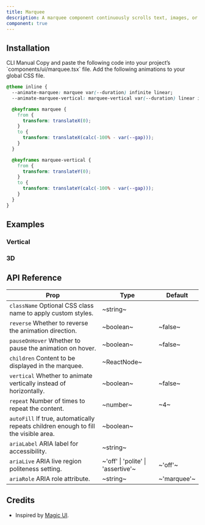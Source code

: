 ```yaml
---
title: Marquee
description: A marquee component continuously scrolls text, images, or videos in an infinite loop, with customizable speed, direction, and responsive design for engaging displays.
component: true
---
```


<ExamplePreview path="marquee/default" />

## Installation

<Tabs defaultValue="cli">

<TabsList>
  <TabsTrigger value="cli">CLI</TabsTrigger>
  <TabsTrigger value="manual">Manual</TabsTrigger>
</TabsList>

<TabsContent value="cli">
  <CliCommands name="marquee" />
</TabsContent>

<TabsContent value="manual">    
<Steps>

<Step>
Copy and paste the following code into your project’s `components/ui/marquee.tsx` file.

<ComponentPreview name="marquee" />
</Step>

<Step>
Add the following animations to your global CSS file.

```css
@theme inline {
  --animate-marquee: marquee var(--duration) infinite linear;
  --animate-marquee-vertical: marquee-vertical var(--duration) linear infinite;

  @keyframes marquee {
    from {
      transform: translateX(0);
    }
    to {
      transform: translateX(calc(-100% - var(--gap)));
    }
  }

  @keyframes marquee-vertical {
    from {
      transform: translateY(0);
    }
    to {
      transform: translateY(calc(-100% - var(--gap)));
    }
  }
}
```

</Step>

</Steps>

</TabsContent>

</Tabs>

## Examples

### Vertical

<ExamplePreview path="marquee/vertical" />

### 3D

<ExamplePreview path="marquee/3d" />

## API Reference

| **Prop**                                                                                                       | **Type**                           | **Default** |
| -------------------------------------------------------------------------------------------------------------- | ---------------------------------- | ----------- |
| `className` <PopoverInfo>Optional CSS class name to apply custom styles.</PopoverInfo>                         | ~string~                           | <Na/>       |
| `reverse` <PopoverInfo>Whether to reverse the animation direction.</PopoverInfo>                               | ~boolean~                          | ~false~     |
| `pauseOnHover` <PopoverInfo>Whether to pause the animation on hover.</PopoverInfo>                             | ~boolean~                          | ~false~     |
| `children` <PopoverInfo>Content to be displayed in the marquee.</PopoverInfo>                                  | ~ReactNode~                        | <Na/>       |
| `vertical` <PopoverInfo>Whether to animate vertically instead of horizontally.</PopoverInfo>                   | ~boolean~                          | ~false~     |
| `repeat` <PopoverInfo>Number of times to repeat the content.</PopoverInfo>                                     | ~number~                           | ~4~         |
| `autoFill` <PopoverInfo>If true, automatically repeats children enough to fill the visible area.</PopoverInfo> | ~boolean~                          | <Na/>       |
| `ariaLabel` <PopoverInfo>ARIA label for accessibility.</PopoverInfo>                                           | ~string~                           | <Na/>       |
| `ariaLive` <PopoverInfo>ARIA live region politeness setting.</PopoverInfo>                                     | ~'off' \| 'polite' \| 'assertive'~ | ~'off'~     |
| `ariaRole` <PopoverInfo>ARIA role attribute.</PopoverInfo>                                                     | ~string~                           | ~'marquee'~ |

## Credits

- Inspired by [Magic UI](https://magicui.design/docs/components/marquee).
